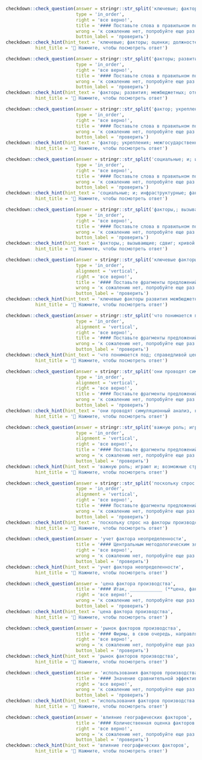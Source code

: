 
```r
checkdown::check_question(answer = stringr::str_split('ключевые; факторы; оценки; должностей', '; ') |> unlist(), 
                          type = 'in_order',
                          right = 'все верно!',
                          title = '#### Поставьте слова в правильном порядке:',
                          wrong = 'к сожалению нет, попробуйте еще раз...',
                          button_label = 'проверить')
checkdown::check_hint(hint_text = 'ключевые; факторы; оценки; должностей',
           hint_title = '🔎 Нажмите, чтобы посмотреть ответ')
```

```r
checkdown::check_question(answer = stringr::str_split('факторы; развития; межбюджетных; отношений', '; ') |> unlist(), 
                          type = 'in_order',
                          right = 'все верно!',
                          title = '#### Поставьте слова в правильном порядке:',
                          wrong = 'к сожалению нет, попробуйте еще раз...',
                          button_label = 'проверить')
checkdown::check_hint(hint_text = 'факторы; развития; межбюджетных; отношений',
           hint_title = '🔎 Нажмите, чтобы посмотреть ответ')
```

```r
checkdown::check_question(answer = stringr::str_split('фактор; укрепления; межгосударственных; отношений', '; ') |> unlist(), 
                          type = 'in_order',
                          right = 'все верно!',
                          title = '#### Поставьте слова в правильном порядке:',
                          wrong = 'к сожалению нет, попробуйте еще раз...',
                          button_label = 'проверить')
checkdown::check_hint(hint_text = 'фактор; укрепления; межгосударственных; отношений',
           hint_title = '🔎 Нажмите, чтобы посмотреть ответ')
```

```r
checkdown::check_question(answer = stringr::str_split('социальные; и; инфраструктурные; факторы; неравенства', '; ') |> unlist(), 
                          type = 'in_order',
                          right = 'все верно!',
                          title = '#### Поставьте слова в правильном порядке:',
                          wrong = 'к сожалению нет, попробуйте еще раз...',
                          button_label = 'проверить')
checkdown::check_hint(hint_text = 'социальные; и; инфраструктурные; факторы; неравенства',
           hint_title = '🔎 Нажмите, чтобы посмотреть ответ')
```

```r
checkdown::check_question(answer = stringr::str_split('факторы,; вызывающие; сдвиг; кривой', '; ') |> unlist(), 
                          type = 'in_order',
                          right = 'все верно!',
                          title = '#### Поставьте слова в правильном порядке:',
                          wrong = 'к сожалению нет, попробуйте еще раз...',
                          button_label = 'проверить')
checkdown::check_hint(hint_text = 'факторы,; вызывающие; сдвиг; кривой',
           hint_title = '🔎 Нажмите, чтобы посмотреть ответ')
```

```r
checkdown::check_question(answer = stringr::str_split('ключевые факторы развития межбюджетных отношений; других уровней далеко не всегда; сопровождалась передачей последним финансовых средств,; необходимых для выполнения возлагаемых на них обязательств', '; ') |> unlist(), 
                          type = 'in_order',
                          alignment = 'vertical',
                          right = 'все верно!',
                          title = '#### Поставьте фрагменты предложений в правильном порядке:',
                          wrong = 'к сожалению нет, попробуйте еще раз...',
                          button_label = 'проверить')
checkdown::check_hint(hint_text = 'ключевые факторы развития межбюджетных отношений; других уровней далеко не всегда; сопровождалась передачей последним финансовых средств,; необходимых для выполнения возлагаемых на них обязательств',
           hint_title = '🔎 Нажмите, чтобы посмотреть ответ')
```

```r
checkdown::check_question(answer = stringr::str_split('что понимается под; справедливой ценой биржевого; опциона, какие факторы; влияют на формирование этой цены на рынке', '; ') |> unlist(), 
                          type = 'in_order',
                          alignment = 'vertical',
                          right = 'все верно!',
                          title = '#### Поставьте фрагменты предложений в правильном порядке:',
                          wrong = 'к сожалению нет, попробуйте еще раз...',
                          button_label = 'проверить')
checkdown::check_hint(hint_text = 'что понимается под; справедливой ценой биржевого; опциона, какие факторы; влияют на формирование этой цены на рынке',
           hint_title = '🔎 Нажмите, чтобы посмотреть ответ')
```

```r
checkdown::check_question(answer = stringr::str_split('они проводят симуляционный анализ, который показывает, что; использование в ДКП концепции равновесной ставки с; учетом факторов финансовой стабильности позволяет обеспечить более; стабильную траекторию ВВП и инфляции в среднем на длительном промежутке времени', '; ') |> unlist(), 
                          type = 'in_order',
                          alignment = 'vertical',
                          right = 'все верно!',
                          title = '#### Поставьте фрагменты предложений в правильном порядке:',
                          wrong = 'к сожалению нет, попробуйте еще раз...',
                          button_label = 'проверить')
checkdown::check_hint(hint_text = 'они проводят симуляционный анализ, который показывает, что; использование в ДКП концепции равновесной ставки с; учетом факторов финансовой стабильности позволяет обеспечить более; стабильную траекторию ВВП и инфляции в среднем на длительном промежутке времени',
           hint_title = '🔎 Нажмите, чтобы посмотреть ответ')
```

```r
checkdown::check_question(answer = stringr::str_split('важную роль; играют и; возможные структурные; изменения общественных цен факторов производства', '; ') |> unlist(), 
                          type = 'in_order',
                          alignment = 'vertical',
                          right = 'все верно!',
                          title = '#### Поставьте фрагменты предложений в правильном порядке:',
                          wrong = 'к сожалению нет, попробуйте еще раз...',
                          button_label = 'проверить')
checkdown::check_hint(hint_text = 'важную роль; играют и; возможные структурные; изменения общественных цен факторов производства',
           hint_title = '🔎 Нажмите, чтобы посмотреть ответ')
```

```r
checkdown::check_question(answer = stringr::str_split('поскольку спрос на факторы производства является производным от; спроса на блага, в производстве которых он используется,; спрос на факторы и их цены зависят и; от строения рынка факторов, и от строения рынка благ', '; ') |> unlist(), 
                          type = 'in_order',
                          alignment = 'vertical',
                          right = 'все верно!',
                          title = '#### Поставьте фрагменты предложений в правильном порядке:',
                          wrong = 'к сожалению нет, попробуйте еще раз...',
                          button_label = 'проверить')
checkdown::check_hint(hint_text = 'поскольку спрос на факторы производства является производным от; спроса на блага, в производстве которых он используется,; спрос на факторы и их цены зависят и; от строения рынка факторов, и от строения рынка благ',
           hint_title = '🔎 Нажмите, чтобы посмотреть ответ')
```

```r
checkdown::check_question(answer = 'учет фактора неопределенности', 
                          title = '#### Центральным методологическим элементом доклада явился ____________ (**учет, фактор, неопределенность**).',
                          right = 'все верно!', 
                          wrong = 'к сожалению нет, попробуйте еще раз...',
                          button_label = 'проверить')
checkdown::check_hint(hint_text = 'учет фактора неопределенности',
           hint_title = '🔎 Нажмите, чтобы посмотреть ответ')                          
```

```r
checkdown::check_question(answer = 'цена фактора производства', 
                          title = '#### Итак, ____________ (**цена, фактор, производство**) — труда, земли или капитала — равна стоимости предельного продукта этого фактора.',
                          right = 'все верно!', 
                          wrong = 'к сожалению нет, попробуйте еще раз...',
                          button_label = 'проверить')
checkdown::check_hint(hint_text = 'цена фактора производства',
           hint_title = '🔎 Нажмите, чтобы посмотреть ответ')                          
```

```r
checkdown::check_question(answer = 'рынок факторов производства', 
                          title = '#### Фирмы, в свою очередь, направляя полученные средства на ____________ (**рынок, фактор, производство**), производят оплату труда работников, осуществляют арендные платежи, а также выплачивают прибыль своим владельцам.',
                          right = 'все верно!', 
                          wrong = 'к сожалению нет, попробуйте еще раз...',
                          button_label = 'проверить')
checkdown::check_hint(hint_text = 'рынок факторов производства',
           hint_title = '🔎 Нажмите, чтобы посмотреть ответ')                          
```

```r
checkdown::check_question(answer = 'использования факторов производства', 
                          title = '#### Значение сравнительной эффективности ____________ (**использование, фактор, производство**) в рамках определенных территорий становится существенно больше, чем в период централизованного планирования.',
                          right = 'все верно!', 
                          wrong = 'к сожалению нет, попробуйте еще раз...',
                          button_label = 'проверить')
checkdown::check_hint(hint_text = 'использования факторов производства',
           hint_title = '🔎 Нажмите, чтобы посмотреть ответ')                          
```

```r
checkdown::check_question(answer = 'влияние географических факторов', 
                          title = '#### Количественная оценка факторов роста через региональные различия в географических особенностях, институциональных факторах, человеческом капитале, реализованная с помощью модели одновременных уравнений, учитывающей пространственные связи и наличие пространственной корреляции экономического роста, показала существенное ____________ (**влияние, географических, факторов**) на экономический рост.',
                          right = 'все верно!', 
                          wrong = 'к сожалению нет, попробуйте еще раз...',
                          button_label = 'проверить')
checkdown::check_hint(hint_text = 'влияние географических факторов',
           hint_title = '🔎 Нажмите, чтобы посмотреть ответ')                          
```
